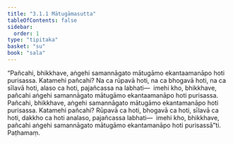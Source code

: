 ```yaml
---
title: "3.1.1 Mātugāmasutta"
tableOfContents: false
sidebar:
  order: 1
type: "tipitaka"
basket: "su"
book: "sala"
---
```



<DynamicBreadcrumb />

<Division number="280" book="sala">

<Paragraph number="1239" book="sala">
“Pañcahi, bhikkhave, aṅgehi samannāgato mātugāmo ekantaamanāpo hoti purisassa. Katamehi pañcahi? Na ca rūpavā hoti, na ca bhogavā hoti, na ca sīlavā hoti, alaso ca hoti, pajañcassa na labhati—  imehi kho, bhikkhave, pañcahi aṅgehi samannāgato mātugāmo ekantaamanāpo hoti purisassa. Pañcahi, bhikkhave, aṅgehi samannāgato mātugāmo ekantamanāpo hoti purisassa. Katamehi pañcahi? Rūpavā ca hoti, bhogavā ca hoti, sīlavā ca hoti, dakkho ca hoti analaso, pajañcassa labhati—  imehi kho, bhikkhave, pañcahi aṅgehi samannāgato mātugāmo ekantamanāpo hoti purisassā”ti.

</Paragraph>
</Division>

<Paragraph number="1240" type="center" book="sala">
Paṭhamaṃ.
</Paragraph>